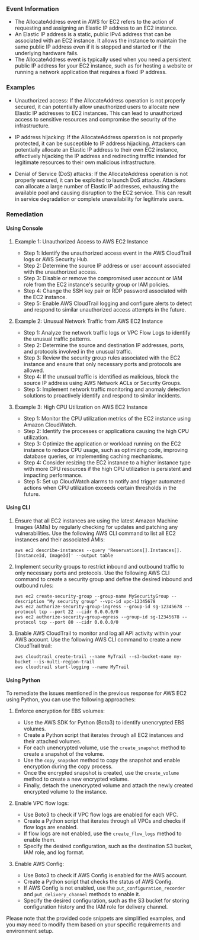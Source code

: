 
### Event Information

- The AllocateAddress event in AWS for EC2 refers to the action of requesting and assigning an Elastic IP address to an EC2 instance.
- An Elastic IP address is a static, public IPv4 address that can be associated with an EC2 instance. It allows the instance to maintain the same public IP address even if it is stopped and started or if the underlying hardware fails.
- The AllocateAddress event is typically used when you need a persistent public IP address for your EC2 instance, such as for hosting a website or running a network application that requires a fixed IP address.


### Examples

- Unauthorized access: If the AllocateAddress operation is not properly secured, it can potentially allow unauthorized users to allocate new Elastic IP addresses to EC2 instances. This can lead to unauthorized access to sensitive resources and compromise the security of the infrastructure.

- IP address hijacking: If the AllocateAddress operation is not properly protected, it can be susceptible to IP address hijacking. Attackers can potentially allocate an Elastic IP address to their own EC2 instance, effectively hijacking the IP address and redirecting traffic intended for legitimate resources to their own malicious infrastructure.

- Denial of Service (DoS) attacks: If the AllocateAddress operation is not properly secured, it can be exploited to launch DoS attacks. Attackers can allocate a large number of Elastic IP addresses, exhausting the available pool and causing disruption to the EC2 service. This can result in service degradation or complete unavailability for legitimate users.

### Remediation

#### Using Console

1. Example 1: Unauthorized Access to AWS EC2 Instance
   - Step 1: Identify the unauthorized access event in the AWS CloudTrail logs or AWS Security Hub.
   - Step 2: Determine the source IP address or user account associated with the unauthorized access.
   - Step 3: Disable or remove the compromised user account or IAM role from the EC2 instance's security group or IAM policies.
   - Step 4: Change the SSH key pair or RDP password associated with the EC2 instance.
   - Step 5: Enable AWS CloudTrail logging and configure alerts to detect and respond to similar unauthorized access attempts in the future.

2. Example 2: Unusual Network Traffic from AWS EC2 Instance
   - Step 1: Analyze the network traffic logs or VPC Flow Logs to identify the unusual traffic patterns.
   - Step 2: Determine the source and destination IP addresses, ports, and protocols involved in the unusual traffic.
   - Step 3: Review the security group rules associated with the EC2 instance and ensure that only necessary ports and protocols are allowed.
   - Step 4: If the unusual traffic is identified as malicious, block the source IP address using AWS Network ACLs or Security Groups.
   - Step 5: Implement network traffic monitoring and anomaly detection solutions to proactively identify and respond to similar incidents.

3. Example 3: High CPU Utilization on AWS EC2 Instance
   - Step 1: Monitor the CPU utilization metrics of the EC2 instance using Amazon CloudWatch.
   - Step 2: Identify the processes or applications causing the high CPU utilization.
   - Step 3: Optimize the application or workload running on the EC2 instance to reduce CPU usage, such as optimizing code, improving database queries, or implementing caching mechanisms.
   - Step 4: Consider resizing the EC2 instance to a higher instance type with more CPU resources if the high CPU utilization is persistent and impacting performance.
   - Step 5: Set up CloudWatch alarms to notify and trigger automated actions when CPU utilization exceeds certain thresholds in the future.

#### Using CLI

1. Ensure that all EC2 instances are using the latest Amazon Machine Images (AMIs) by regularly checking for updates and patching any vulnerabilities. Use the following AWS CLI command to list all EC2 instances and their associated AMIs:

   ```
   aws ec2 describe-instances --query 'Reservations[].Instances[].[InstanceId, ImageId]' --output table
   ```

2. Implement security groups to restrict inbound and outbound traffic to only necessary ports and protocols. Use the following AWS CLI command to create a security group and define the desired inbound and outbound rules:

   ```
   aws ec2 create-security-group --group-name MySecurityGroup --description "My security group" --vpc-id vpc-12345678
   aws ec2 authorize-security-group-ingress --group-id sg-12345678 --protocol tcp --port 22 --cidr 0.0.0.0/0
   aws ec2 authorize-security-group-egress --group-id sg-12345678 --protocol tcp --port 80 --cidr 0.0.0.0/0
   ```

3. Enable AWS CloudTrail to monitor and log all API activity within your AWS account. Use the following AWS CLI command to create a new CloudTrail trail:

   ```
   aws cloudtrail create-trail --name MyTrail --s3-bucket-name my-bucket --is-multi-region-trail
   aws cloudtrail start-logging --name MyTrail
   ```

#### Using Python

To remediate the issues mentioned in the previous response for AWS EC2 using Python, you can use the following approaches:

1. Enforce encryption for EBS volumes:
   - Use the AWS SDK for Python (Boto3) to identify unencrypted EBS volumes.
   - Create a Python script that iterates through all EC2 instances and their attached volumes.
   - For each unencrypted volume, use the `create_snapshot` method to create a snapshot of the volume.
   - Use the `copy_snapshot` method to copy the snapshot and enable encryption during the copy process.
   - Once the encrypted snapshot is created, use the `create_volume` method to create a new encrypted volume.
   - Finally, detach the unencrypted volume and attach the newly created encrypted volume to the instance.

2. Enable VPC flow logs:
   - Use Boto3 to check if VPC flow logs are enabled for each VPC.
   - Create a Python script that iterates through all VPCs and checks if flow logs are enabled.
   - If flow logs are not enabled, use the `create_flow_logs` method to enable them.
   - Specify the desired configuration, such as the destination S3 bucket, IAM role, and log format.

3. Enable AWS Config:
   - Use Boto3 to check if AWS Config is enabled for the AWS account.
   - Create a Python script that checks the status of AWS Config.
   - If AWS Config is not enabled, use the `put_configuration_recorder` and `put_delivery_channel` methods to enable it.
   - Specify the desired configuration, such as the S3 bucket for storing configuration history and the IAM role for delivery channel.

Please note that the provided code snippets are simplified examples, and you may need to modify them based on your specific requirements and environment setup.

